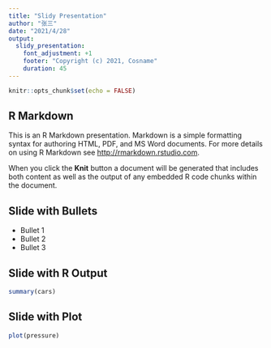 ```yaml
---
title: "Slidy Presentation"
author: "张三"
date: "2021/4/28"
output: 
  slidy_presentation:
    font_adjustment: +1
    footer: "Copyright (c) 2021, Cosname"
    duration: 45
---
```


```r
knitr::opts_chunk$set(echo = FALSE)
```

## R Markdown {.smaller}

This is an R Markdown presentation. Markdown is a simple formatting syntax for authoring HTML, PDF, and MS Word documents. For more details on using R Markdown see <http://rmarkdown.rstudio.com>.

When you click the **Knit** button a document will be generated that includes both content as well as the output of any embedded R code chunks within the document.

## Slide with Bullets {.bigger}

- Bullet 1
- Bullet 2
- Bullet 3

## Slide with R Output

```r
summary(cars)
```

## Slide with Plot

```r
plot(pressure)
```

